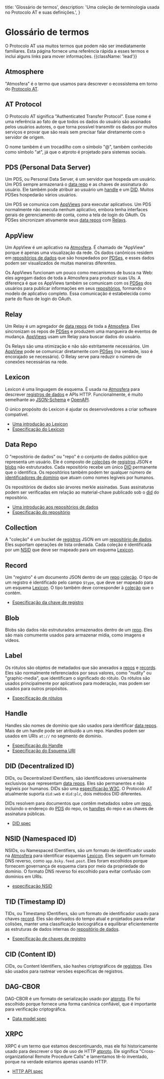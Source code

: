   title: 'Glossário de termos',
  description:
    'Uma coleção de terminologia usada no Protocolo AT e suas definições.',
}

# Glossário de termos

O Protocolo AT usa muitos termos que podem não ser imediatamente familiares. Esta página fornece uma referência rápida a esses termos e inclui alguns links para mover informações. {{className: 'lead'}}

## Atmosphere

"Atmosfera" é o termo que usamos para descrever o ecossistema em torno do [Protocolo AT](#at-protocol).

## AT Protocol

O Protocolo AT significa "Authenticated Transfer Protocol". Esse nome é uma referência ao fato de que todos os dados do usuário são assinados pelos usuários autores, o que torna possível transmitir os dados por muitos serviços e provar que são reais sem precisar falar diretamente com o servidor de origem.

O nome também é um trocadilho com o símbolo "@", também conhecido como símbolo "at", já que o atproto é projetado para sistemas sociais.

## PDS (Personal Data Server)

Um PDS, ou Personal Data Server, é um servidor que hospeda um usuário. Um PDS sempre armazenará o [data repo](#data-repo) e as chaves de assinatura do usuário. Ele também pode atribuir ao usuário um [handle](#handle) e um [DID](#did-decentralized-id). Muitos PDSes hospedarão vários usuários.

Um PDS se comunica com [AppViews](#appview) para executar aplicativos. Um PDS normalmente não executa nenhum aplicativo, embora tenha interfaces gerais de gerenciamento de conta, como a tela de login do OAuth. Os PDSes sincronizam ativamente seus [data repos](#data-repo) com [Relays](#relay).

## AppView

Um AppView é um aplicativo na [Atmosfera](#atmosphere). É chamado de "AppView" porque é apenas uma visualização da rede. Os dados canônicos residem em [repositórios de dados](#data-repo) que são hospedados por [PDSes](#pds-personal-data-server), e esses dados podem ser visualizados de muitas maneiras diferentes.

Os AppViews funcionam um pouco como mecanismos de busca na Web: eles agregam dados de toda a Atmosfera para produzir suas UIs. A diferença é que os AppViews também se comunicam com os [PDSes](#pds) dos usuários para publicar informações em seus [repositórios](#data-repo), formando o modelo de aplicativo completo. Essa comunicação é estabelecida como parte do fluxo de login do OAuth.

## Relay

Um Relay é um agregador de [data repos](#data-repo) de toda a [Atmosfera](#atmosphere). Eles sincronizam os repos de [PDSes](#pds) e produzem uma mangueira de eventos de mudança. [AppViews](#appview) usam um Relay para buscar dados do usuário.

Os Relays são uma otimização e não são estritamente necessários. Um [AppView](#appview) pode se comunicar diretamente com [PDSes](#pds) (na verdade, isso é encorajado se necessário). O Relay serve para reduzir o número de conexões necessárias na rede.

## Lexicon

Lexicon é uma linguagem de esquema. É usada na [Atmosfera](#atmosphere) para descrever [registros de dados](#registro) e APIs HTTP. Funcionalmente, é muito semelhante ao [JSON-Schema](https://json-schema.org/) e [OpenAPI](https://www.openapis.org/).

O único propósito do Lexicon é ajudar os desenvolvedores a criar software compatível.

- [Uma introdução ao Lexicon](/guides/lexicon)
- [Especificação do Lexicon](/specs/lexicon)

## Data Repo

O "repositório de dados" ou "repo" é o conjunto de dados público que representa um usuário. Ele é composto de [coleções](#collection) de [registros](#record) JSON e [blobs](#blob) não estruturados. Cada repositório recebe um único [DID](#did-decentralized-id) permanente que o identifica. Os repositórios também podem ter qualquer número de [identificadores de domínio](#handle) que atuam como nomes legíveis por humanos.

Os repositórios de dados são árvores merkle assinadas. Suas assinaturas podem ser verificadas em relação ao material-chave publicado sob o [did](#did-decentralized-id) do repositório.

- [Uma introdução aos repositórios de dados](/guides/data-repos)
- [Especificação do repositório](/specs/repository)

## Collection

A "coleção" é um bucket de [registros](#record) JSON em um [repositório de dados](#data-repo). Eles suportam operações de lista ordenada. Cada coleção é identificada por um [NSID](#nsid-namespaced-id) que deve ser mapeado para um esquema [Lexicon](#lexicon).

## Record

Um "registro" é um documento JSON dentro de um [repo](#data-repo) [coleção](#collection). O tipo de um registro é identificado pelo campo `$type`, que deve ser mapeado para um esquema [Lexicon](#lexicon). O tipo também deve corresponder à [coleção](#collection) que o contém.

- [Especificação da chave de registro](/specs/record-key)

## Blob

Blobs são dados não estruturados armazenados dentro de um [repo](#data-repo). Eles são mais comumente usados ​​para armazenar mídia, como imagens e vídeos.

## Label

Os rótulos são objetos de metadados que são anexados a [repos](#data-repo) e [records](#record). Eles são normalmente referenciados por seus valores, como "nudity" ou "graphic-media", que identificam o significado do rótulo. Os rótulos são usados ​​principalmente por aplicativos para moderação, mas podem ser usados ​​para outros propósitos.

- [Especificação de rótulos](/specs/label)

## Handle

Handles são nomes de domínio que são usados ​​para identificar [data repos](#data-repo). Mais de um handle pode ser atribuído a um repo. Handles podem ser usados ​​em URIs `at://` no segmento de domínio.

- [Especificação do Handle](/specs/handle)
- [Especificação do Esquema URI](/specs/at-uri-scheme)

## DID (Decentralized ID)

DIDs, ou Decentralized IDentifiers, são identificadores universalmente exclusivos que representam [data repos](#data-repo). Eles são permanentes e não legíveis por humanos. DIDs são uma [especificação W3C](https://www.w3.org/TR/did-core/). O Protocolo AT atualmente suporta `did:web` e `did:plc`, dois métodos DID diferentes.

DIDs resolvem para documentos que contêm metadados sobre um [repo](#data-repo), incluindo o endereço do [PDS](#pds) do repo, os [handles](#handle) do repo e as chaves de assinatura públicas.

- [DID spec](/specs/did)

## NSID (Namespaced ID)

NSIDs, ou Namespaced IDentifiers, são um formato de identificador usado na [Atmosfera](#atmosphere) para identificar esquemas [Lexicon](#lexicon). Eles seguem um formato DNS reverso, como `app.bsky.feed.post`. Eles foram escolhidos porque fornecem governança de esquema clara por meio da propriedade do domínio. O formato DNS reverso foi escolhido para evitar confusão com domínios em URIs.

- [especificação NSID](/specs/nsid)

## TID (Timestamp ID)

TIDs, ou Timestamp IDentifiers, são um formato de identificador usado para chaves [record](#record). Eles são derivados do tempo atual e projetados para evitar colisões, manter uma classificação lexicográfica e equilibrar eficientemente as estruturas de dados internas do [repositório de dados](#data-repo).

- [Especificação de chaves de registro](/specs/record-key)

## CID (Content ID)

CIDs, ou Content Identifiers, são hashes criptográficos de [registros](#record). Eles são usados ​​para rastrear versões específicas de registros.

## DAG-CBOR

DAG-CBOR é um formato de serialização usado por [atproto](#at-protocol). Ele foi escolhido porque fornece uma forma canônica confiável, que é importante para verificação criptográfica.

- [Data model spec](/specs/data-model)

## XRPC

XRPC é um termo que estamos descontinuando, mas ele foi historicamente usado para descrever o tipo de uso de HTTP [atproto](#at-protocol). Ele significa "Cross-organizational Remote Procedure Calls" e lamentamos tê-lo inventado, porque na verdade estamos apenas usando HTTP.

- [HTTP API spec](/specs/xrpc)

